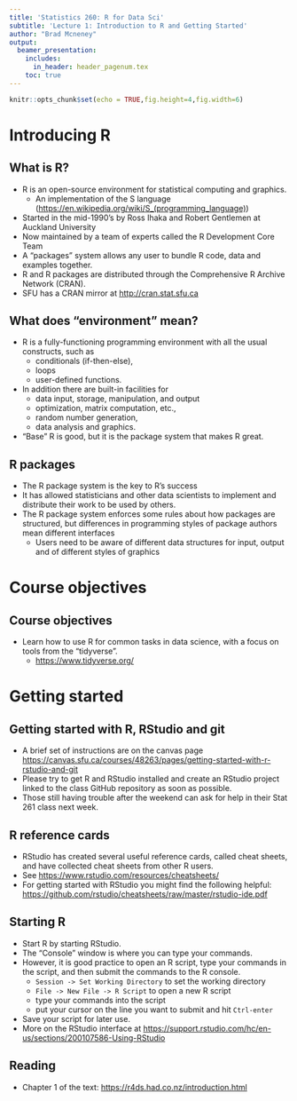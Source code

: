 ```yaml
---
title: 'Statistics 260: R for Data Sci'
subtitle: 'Lecture 1: Introduction to R and Getting Started'
author: "Brad Mcneney"
output: 
  beamer_presentation:
    includes:
      in_header: header_pagenum.tex
    toc: true
---
```


```r
knitr::opts_chunk$set(echo = TRUE,fig.height=4,fig.width=6)
```

# Introducing R

## What is R?

- R is an open-source environment for statistical computing and graphics.
    - An implementation of the S language
    (<https://en.wikipedia.org/wiki/S_(programming_language)>)
- Started in the mid-1990's by Ross Ihaka and Robert Gentlemen at Auckland University
- Now maintained by a team of experts called the R Development Core Team
- A "packages" system allows any user to bundle R code, data and examples together.
- R and R packages are distributed through the Comprehensive R Archive Network (CRAN). 
- SFU has a CRAN mirror at <http://cran.stat.sfu.ca>

## What does "environment" mean?
- R is a fully-functioning programming environment with all the usual constructs, such as 
    - conditionals (if-then-else), 
    - loops 
    - user-defined functions.
- In addition there are built-in facilities for 
    - data input, storage, manipulation, and output
    - optimization, matrix computation, etc., 
    - random number generation,
    - data analysis and graphics.
- "Base" R is good, but it is the package system that makes R great.

## R packages
- The R package system is the key to R's success
- It has allowed statisticians and other data scientists to implement and distribute their work to be used by others.
- The R package system enforces some rules about how packages are structured, but differences in programming styles of package authors mean different interfaces
    - Users need to be aware of different data structures for input, output and of different styles of graphics
    
# Course objectives

## Course objectives

- Learn how to use R for common tasks in data science, with a focus on tools from the "tidyverse".
    * <https://www.tidyverse.org/>

# Getting started

## Getting started with R, RStudio and git

- A brief set of instructions are on the canvas page 
<https://canvas.sfu.ca/courses/48263/pages/getting-started-with-r-rstudio-and-git>
- Please try to get R and RStudio installed and 
create an RStudio project linked to the class GitHub 
repository as soon as possible.
- Those still having trouble after the weekend can ask for
help in their Stat 261 class next week.

## R reference cards

- RStudio has created several useful reference 
cards, called cheat sheets, and have collected
cheat sheets from other R users.
- See
<https://www.rstudio.com/resources/cheatsheets/>
- For getting started with RStudio you might find
the following helpful:
<https://github.com/rstudio/cheatsheets/raw/master/rstudio-ide.pdf>

## Starting R

- Start R by starting RStudio. 
- The "Console" window is where you can type your commands.
- However, it is good practice to open an R script, type your
commands in the script, and then submit the commands to the R console.
    - `Session -> Set Working Directory` to set the working directory
    - `File -> New File -> R Script` to open a new R script
    - type your commands into the script
    - put your cursor on the line you want to submit and hit `Ctrl-enter`
- Save your script for later use.
- More on the RStudio interface at <https://support.rstudio.com/hc/en-us/sections/200107586-Using-RStudio>


## Reading 
- Chapter 1 of the text: <https://r4ds.had.co.nz/introduction.html>

